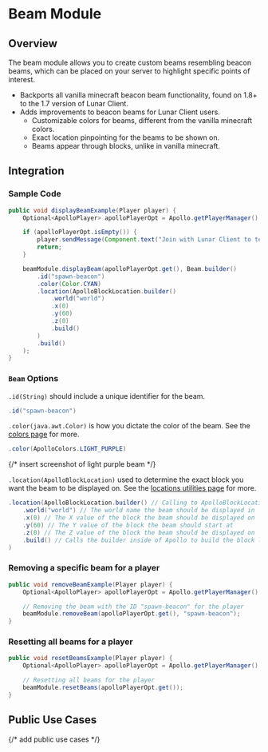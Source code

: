 # Beam Module

## Overview

The beam module allows you to create custom beams resembling beacon beams, which can be placed on your server to highlight specific points of interest.

-   Backports all vanilla minecraft beacon beam functionality, found on 1.8+ to the 1.7 version of Lunar Client.
-   Adds improvements to beacon beams for Lunar Client users.
    -   Customizable colors for beams, different from the vanilla minecraft colors.
    -   Exact location pinpointing for the beams to be shown on.
    -   Beams appear through blocks, unlike in vanilla minecraft.

## Integration

### Sample Code

```java
public void displayBeamExample(Player player) {
    Optional<ApolloPlayer> apolloPlayerOpt = Apollo.getPlayerManager().getPlayer(player.getUniqueId());

    if (apolloPlayerOpt.isEmpty()) {
        player.sendMessage(Component.text("Join with Lunar Client to test this feature!"));
        return;
    }

    beamModule.displayBeam(apolloPlayerOpt.get(), Beam.builder()
        .id("spawn-beacon")
        .color(Color.CYAN)
        .location(ApolloBlockLocation.builder()
            .world("world")
            .x(0)
            .y(60)
            .z(0)
            .build()
        )
        .build()
    );
}
```

### `Beam` Options

`.id(String)` should include a unique identifier for the beam.

```java
.id("spawn-beacon")
```

`.color(java.awt.Color)` is how you dictate the color of the beam. See the [colors page](/apollo/developers/utilities/colors) for more.

```java
.color(ApolloColors.LIGHT_PURPLE)
```

{/* insert screenshot of light purple beam */}

`.location(ApolloBlockLocation)` used to determine the exact block you want the beam to be displayed on. See the [locations utilities page](/apollo/developers/utilities/locations) for more.

```java
.location(ApolloBlockLocation.builder() // Calling to ApolloBlockLocation
    .world("world") // The world name the beam should be displayed in
    .x(0) // The X value of the block the beam should be displayed on
    .y(60) // The Y value of the block the beam should start at
    .z(0) // The Z value of the block the beam should be displayed on
    .build() // Calls the builder inside of Apollo to build the block location
)
```

### Removing a specific beam for a player

```java
public void removeBeamExample(Player player) {
    Optional<ApolloPlayer> apolloPlayerOpt = Apollo.getPlayerManager().getPlayer(player.getUniqueId());

    // Removing the beam with the ID "spawn-beacon" for the player
    beamModule.removeBeam(apolloPlayerOpt.get(), "spawn-beacon");
}
```

### Resetting all beams for a player

```java
public void resetBeamsExample(Player player) {
    Optional<ApolloPlayer> apolloPlayerOpt = Apollo.getPlayerManager().getPlayer(player.getUniqueId());

    // Resetting all beams for the player
    beamModule.resetBeams(apolloPlayerOpt.get());
}
```

## Public Use Cases

{/* add public use cases */}
